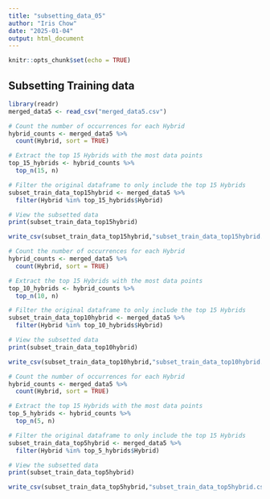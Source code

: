```yaml
---
title: "subsetting_data_05"
author: "Iris Chow"
date: "2025-01-04"
output: html_document
---
```


```r
knitr::opts_chunk$set(echo = TRUE)
```

## Subsetting Training data

```r
library(readr)
merged_data5 <- read_csv("merged_data5.csv")
```

```r
# Count the number of occurrences for each Hybrid
hybrid_counts <- merged_data5 %>%
  count(Hybrid, sort = TRUE)

# Extract the top 15 Hybrids with the most data points
top_15_hybrids <- hybrid_counts %>%
  top_n(15, n)

# Filter the original dataframe to only include the top 15 Hybrids
subset_train_data_top15hybrid <- merged_data5 %>%
  filter(Hybrid %in% top_15_hybrids$Hybrid)

# View the subsetted data
print(subset_train_data_top15hybrid)

write_csv(subset_train_data_top15hybrid,"subset_train_data_top15hybrid.csv")

```

```r
# Count the number of occurrences for each Hybrid
hybrid_counts <- merged_data5 %>%
  count(Hybrid, sort = TRUE)

# Extract the top 15 Hybrids with the most data points
top_10_hybrids <- hybrid_counts %>%
  top_n(10, n)

# Filter the original dataframe to only include the top 15 Hybrids
subset_train_data_top10hybrid <- merged_data5 %>%
  filter(Hybrid %in% top_10_hybrids$Hybrid)

# View the subsetted data
print(subset_train_data_top10hybrid)

write_csv(subset_train_data_top10hybrid,"subset_train_data_top10hybrid.csv")
```
```r
# Count the number of occurrences for each Hybrid
hybrid_counts <- merged_data5 %>%
  count(Hybrid, sort = TRUE)

# Extract the top 15 Hybrids with the most data points
top_5_hybrids <- hybrid_counts %>%
  top_n(5, n)

# Filter the original dataframe to only include the top 15 Hybrids
subset_train_data_top5hybrid <- merged_data5 %>%
  filter(Hybrid %in% top_5_hybrids$Hybrid)

# View the subsetted data
print(subset_train_data_top5hybrid)

write_csv(subset_train_data_top5hybrid,"subset_train_data_top5hybrid.csv")
```

